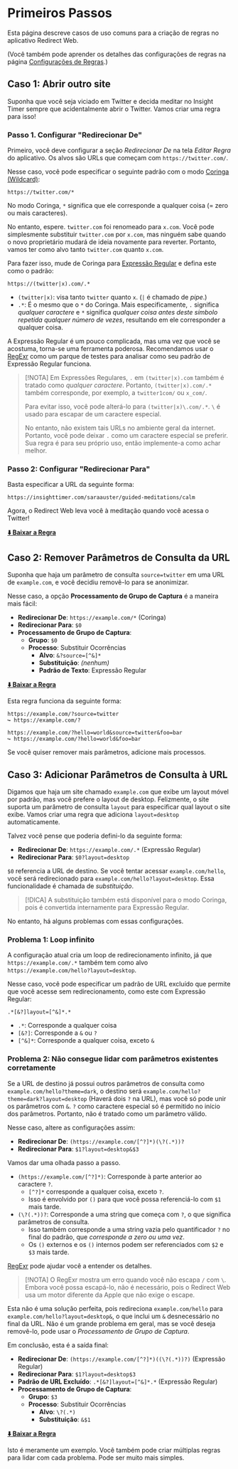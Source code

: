 # Primeiros Passos

Esta página descreve casos de uso comuns para a criação de regras no aplicativo Redirect Web.

(Você também pode aprender os detalhes das configurações de regras na página [Configurações de Regras](./rule-settings).)

## Caso 1: Abrir outro site

Suponha que você seja viciado em Twitter e decida meditar no Insight Timer sempre que acidentalmente abrir o Twitter. Vamos criar uma regra para isso!

### Passo 1. Configurar "Redirecionar De"

Primeiro, você deve configurar a seção *Redirecionar De* na tela *Editar Regra* do aplicativo. Os alvos são URLs que começam com `https://twitter.com/`.

Nesse caso, você pode especificar o seguinte padrão com o modo [Coringa (Wildcard)](rule-settings#url-pattern-wildcard):

```
https://twitter.com/*
```

No modo Coringa, `*` significa que ele corresponde a qualquer coisa (= zero ou mais caracteres).

No entanto, espere. `twitter.com` foi renomeado para `x.com`. Você pode simplesmente substituir `twitter.com` por `x.com`, mas ninguém sabe quando o novo proprietário mudará de ideia novamente para reverter. Portanto, vamos ter como alvo tanto `twitter.com` quanto `x.com`.

Para fazer isso, mude de Coringa para [Expressão Regular](rule-settings#url-pattern-regular-expression) e defina este como o padrão:

```
https://(twitter|x).com/.*
```

* `(twitter|x)`: visa tanto `twitter` quanto `x`. (`|` é chamado de *pipe*.)
* `.*`: É o mesmo que o `*` do Coringa. Mais especificamente, `.` significa *qualquer caractere* e `*` significa *qualquer coisa antes deste símbolo repetida qualquer número de vezes*, resultando em ele corresponder a qualquer coisa.

A Expressão Regular é um pouco complicada, mas uma vez que você se acostuma, torna-se uma ferramenta poderosa. Recomendamos usar o [RegExr](https://regexr.com) como um parque de testes para analisar como seu padrão de Expressão Regular funciona.

> [!NOTA]
> Em Expressões Regulares, `.` em `(twitter|x).com` também é tratado como *qualquer caractere*. Portanto, `(twitter|x).com/.*` também corresponde, por exemplo, a `twitter1com/` ou `x_com/`.
>
> Para evitar isso, você pode alterá-lo para `(twitter|x)\.com/.*`. `\` é usado para escapar de um caractere especial.
>
> No entanto, não existem tais URLs no ambiente geral da internet. Portanto, você pode deixar `.` como um caractere especial se preferir. Sua regra é para seu próprio uso, então implemente-a como achar melhor.

### Passo 2: Configurar "Redirecionar Para"

Basta especificar a URL da seguinte forma:

```
https://insighttimer.com/saraauster/guided-meditations/calm
```

Agora, o Redirect Web leva você à meditação quando você acessa o Twitter!

**[⬇️ Baixar a Regra](/rules/reduce-twitter-addiction.redirectweb)**

## Caso 2: Remover Parâmetros de Consulta da URL

Suponha que haja um parâmetro de consulta `source=twitter` em uma URL de `example.com`, e você decidiu removê-lo para se anonimizar.

Nesse caso, a opção **Processamento de Grupo de Captura** é a maneira mais fácil:

* **Redirecionar De**: `https://example.com/*` (Coringa)
* **Redirecionar Para**: `$0`
* **Processamento de Grupo de Captura**:
    * **Grupo**: `$0`
    * **Processo**: Substituir Ocorrências
        * **Alvo**: `&?source=[^&]*`
        * **Substituição**: *(nenhum)*
        * **Padrão de Texto**: Expressão Regular

**[⬇️ Baixar a Regra](/rules/remove-parameters.redirectweb)**

Esta regra funciona da seguinte forma:

```
https://example.com/?source=twitter
↪ https://example.com/?

https://example.com/?hello=world&source=twitter&foo=bar
↪ https://example.com/?hello=world&foo=bar
```

Se você quiser remover mais parâmetros, adicione mais processos.

## Caso 3: Adicionar Parâmetros de Consulta à URL

Digamos que haja um site chamado `example.com` que exibe um layout móvel por padrão, mas você prefere o layout de desktop. Felizmente, o site suporta um parâmetro de consulta `layout` para especificar qual layout o site exibe. Vamos criar uma regra que adiciona `layout=desktop` automaticamente.

Talvez você pense que poderia defini-lo da seguinte forma:

* **Redirecionar De**: `https://example.com/.*` (Expressão Regular)
* **Redirecionar Para**: `$0?layout=desktop`

`$0` referencia a URL de destino. Se você tentar acessar `example.com/hello`, você será redirecionado para `example.com/hello?layout=desktop`. Essa funcionalidade é chamada de *substituição*.

> [!DICA]
> A substituição também está disponível para o modo Coringa, pois é convertida internamente para Expressão Regular.

No entanto, há alguns problemas com essas configurações.

### Problema 1: Loop infinito

A configuração atual cria um loop de redirecionamento infinito, já que `https://example.com/.*` também tem como alvo `https://example.com/hello?layout=desktop`.

Nesse caso, você pode especificar um padrão de URL excluído que permite que você acesse sem redirecionamento, como este com Expressão Regular:

```
.*[&?]layout=[^&]*.*
```

* `.*`: Corresponde a qualquer coisa
* `[&?]`: Corresponde a `&` ou `?`
* `[^&]*`: Corresponde a qualquer coisa, exceto `&`

### Problema 2: Não consegue lidar com parâmetros existentes corretamente

Se a URL de destino já possui outros parâmetros de consulta como `example.com/hello?theme=dark`, o destino será `example.com/hello?theme=dark?layout=desktop` (Haverá dois `?` na URL), mas você só pode unir os parâmetros com `&`. `?` como caractere especial só é permitido no início dos parâmetros. Portanto, não é tratado como um parâmetro válido.

Nesse caso, altere as configurações assim:

* **Redirecionar De**: `(https://example.com/[^?]*)(\?(.*))?`
* **Redirecionar Para**: `$1?layout=desktop&$3`

Vamos dar uma olhada passo a passo.

* `(https://example.com/[^?]*)`: Corresponde à parte anterior ao caractere `?`.
    * `[^?]*` corresponde a qualquer coisa, exceto `?`.
    * Isso é envolvido por `()` para que você possa referenciá-lo com `$1` mais tarde.
* `(\?(.*))?`: Corresponde a uma string que começa com `?`, o que significa parâmetros de consulta.
    * Isso também corresponde a uma string vazia pelo quantificador `?` no final do padrão, que *corresponde a zero ou uma vez*.
    * Os `()` externos e os `()` internos podem ser referenciados com `$2` e `$3` mais tarde.

[RegExr](https://regexr.com) pode ajudar você a entender os detalhes.

> [!NOTA]
> O RegExr mostra um erro quando você não escapa `/` com `\`. Embora você possa escapá-lo, não é necessário, pois o Redirect Web usa um motor diferente da Apple que não exige o escape.

Esta não é uma solução perfeita, pois redireciona `example.com/hello` para `example.com/hello?layout=desktop&`, o que inclui um `&` desnecessário no final da URL. Não é um grande problema em geral, mas se você deseja removê-lo, pode usar o *Processamento de Grupo de Captura*.

Em conclusão, esta é a saída final:

* **Redirecionar De**: `(https://example.com/[^?]*)((\?(.*))?)` (Expressão Regular)
* **Redirecionar Para**: `$1?layout=desktop$3`
* **Padrão de URL Excluído**: `.*[&?]layout=[^&]*.*` (Expressão Regular)
* **Processamento de Grupo de Captura**:
    * **Grupo**: `$3`
    * **Processo**: Substituir Ocorrências
        * **Alvo**: `\?(.*)`
        * **Substituição**: `&$1`

**[⬇️ Baixar a Regra](/rules/add-parameters.redirectweb)**

Isto é meramente um exemplo. Você também pode criar múltiplas regras para lidar com cada problema. Pode ser muito mais simples.